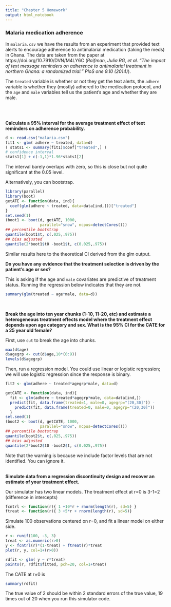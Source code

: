 ```yaml
---
title: "Chapter 5 Homework"
output: html_notebook
---
```


### Malaria medication adherence

In `malaria.csv` we have the results from an experiment that provided text alerts to encourage adherence to antimalarial medication (taking the meds) in Ghana.  The data are taken from the paper at https://doi.org/10.7910/DVN/M4LY6C (*Raifman, Julia RG, et al. "The impact of text message reminders on adherence to antimalarial treatment in northern Ghana: a randomized trial." PloS one 9.10 (2014)*). 

The `treated` variable is whether or not they get the text alerts, the `adhere` variable is whether they (mostly) adhered to the medication protocol, and the `age` and `male` variables tell us the patient's age and whether they are male. 

<br>
<br>

**Calculate a 95% interval for the average treatment effect of text reminders on adherence probability.**

```r
d <- read.csv("malaria.csv")
fit1 <- glm( adhere ~ treated, data=d)
( stats1 <- summary(fit1)$coef["treated",] )
# confidence interval
stats1[1] + c(-1,1)*1.96*stats1[2]
```

The interval barely overlaps with zero, so this is close but not quite significant at the 0.05 level.

Alternatively, you can bootstrap.
```r
library(parallel)
library(boot)
getATE <- function(data, ind){
  coef(glm(adhere ~ treated, data=data[ind,]))["treated"]
}
set.seed(1)
(boot1 <- boot(d, getATE, 1000, 
               parallel="snow", ncpus=detectCores()))
## percentile bootstrap
quantile(boot1$t, c(.025,.975))
## bias adjusted
quantile(2*boot1$t0 -boot1$t, c(0.025,.975))
```
Similar results here to the theoretical CI derived from the glm output.

**Do you have any evidence that the treatment selection is driven by the patient's age or sex?**

This is asking if the age and `male` covariates are predictive of treatment status.  Running the regression below indicates that they are not.  

```R
summary(glm(treated ~ age*male, data=d))
```

<br>

**Break the age into ten year chunks (1-10, 11-20, etc) and estimate a heterogeneous treatment effects model where the treatment effect depends upon age category and sex.  What is the 95% CI for the CATE for a 25 year old female?**

First, use `cut` to break the age into chunks.
```r
max(d$age)
d$agegrp <- cut(d$age,10*(0:9))
levels(d$agegrp)
```
Then, run a regression model.  You could use linear or logistic regression; we will use logistic regression since the response is binary.
```r
fit2 <- glm(adhere ~ treated*agegrp*male, data=d)

getCATE <- function(data, ind){
  fit <- glm(adhere ~ treated*agegrp*male, data=data[ind,])
  predict(fit, data.frame(treated=1, male=0, agegrp="(20,30]")) - 
    predict(fit, data.frame(treated=0, male=0, agegrp="(20,30]"))
  }
set.seed(1)
(boot2 <- boot(d, getCATE, 1000, 
               parallel="snow", ncpus=detectCores()))
## percentile bootstrap
quantile(boot2$t, c(.025,.975))
## bias adjusted
quantile(2*boot2$t0 -boot2$t, c(0.025,.975))
```

Note that the warning is because we include factor levels that are not identified.  You can ignore it.

<br>
**Simulate data from a regression discontinuity design and recover an estimate of your treatment effect.**

Our simulator has two linear models.  The treatment effect at r=0 is 3-1=2 (difference in intercepts)
```r
fcntrl <- function(r){ 1 +10*r + rnorm(length(r), sd=5) }
ftreat <- function(r){ 3 +5*r + rnorm(length(r), sd=5)}
```

Simulate 100 observations centered on r=0, and fit a linear model on either side.
```r
r <- runif(100, -3, 3)
treat <- as.numeric(r>0)
y <- fcntrl(r)*(1-treat) + ftreat(r)*treat
plot(r, y, col=1+(r>0))

rdfit <- glm( y ~ r*treat)
points(r, rdfit$fitted, pch=20, col=1+treat)
```

The CATE at r=0 is
```r
summary(rdfit)
```

The true value of 2 should be within 2 standard errors of the true value, 19 times out of 20 when you run this simulator code. 

<br> <br>
